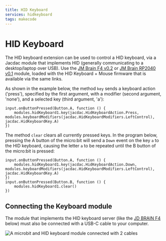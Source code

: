 ```yaml
---
title: HID Keyboard
services: hidkeyboard
tags: makecode
---
```


# HID Keyboard

The HID keyboard extension can be used to control a HID keyboard, via a Jacdac module
that implements HID (generally communicating to a desktop/laptop over USB). Use the
[JM Brain F4 v0.2](/devices/microsoft-research/jmbrainf441v02) or [JM Brain RP2040 v0.1](/devices/microsoft-research/jmbrainrp204059v01) module,
loaded with the HID Keyboard + Mouse firmware that is available via the same links.

As shown in the example below,
the method `key` sends a keyboard action ('press'), specified by the first argument,
with a modifier (second argument, 'none'), and a selected key (third argument, 'a'):

```blocks
input.onButtonPressed(Button.A, function () {
    modules.hidKeyboard1.key(jacdac.HidKeyboardAction.Press, modules.keyboardModifiers(jacdac.HidKeyboardModifiers.LeftControl), jacdac.HidKeyboardKey.A)
})
```

The method `clear` clears all currently pressed keys. In the program below, pressing the A button of the
micro:bit will send a `Down` event on the key `a` to the HID keyboard, causing the letter `a` to be repeated
until the B button of the micro:bit is pressed:

```blocks
input.onButtonPressed(Button.A, function () {
    modules.hidKeyboard1.key(jacdac.HidKeyboardAction.Down, modules.keyboardModifiers(jacdac.HidKeyboardModifiers.LeftControl), jacdac.HidKeyboardKey.A)
})
input.onButtonPressed(Button.B, function () {
    modules.hidKeyboard1.clear()
})
```

## Connecting the Keyboard module

The module that implements the HID keyboard server (like the [JD BRAIN F4](/devices/microsoft-research/jmbrainf441v02) below)
must also be connected with a USB-C cable to your computer.

![A microbit and HID keyboard module connected with 2 cables](./hidcables.jpg)

<MakeCodeExtensionFooter serviceName="hidkeyboard" />
